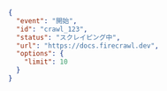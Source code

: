 ```json
{
  "event": "開始",
  "id": "crawl_123",
  "status": "スクレイピング中",
  "url": "https://docs.firecrawl.dev",
  "options": {
    "limit": 10
  }
}
```
